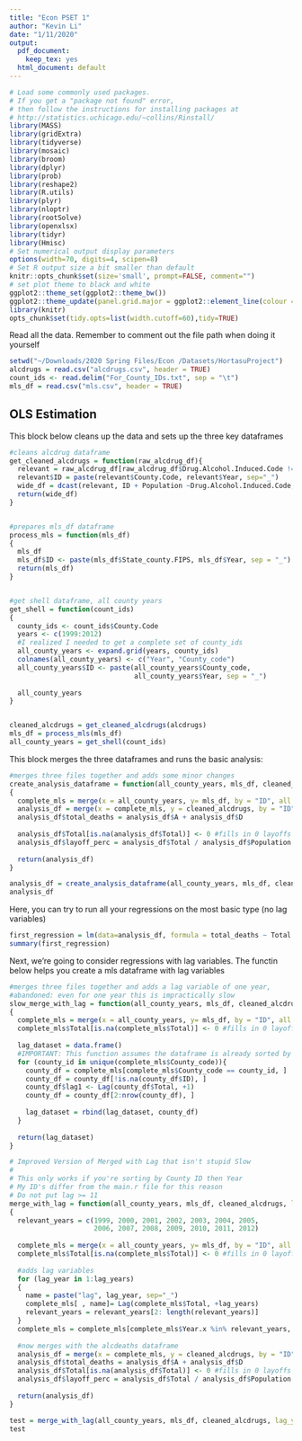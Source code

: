 ```yaml
---
title: "Econ PSET 1"
author: "Kevin Li"
date: "1/11/2020"
output:
  pdf_document: 
    keep_tex: yes
  html_document: default
---
```


```r
# Load some commonly used packages.
# If you get a "package not found" error, 
# then follow the instructions for installing packages at 
# http://statistics.uchicago.edu/~collins/Rinstall/
library(MASS)
library(gridExtra)
library(tidyverse)
library(mosaic)
library(broom)
library(dplyr)
library(prob)
library(reshape2)
library(R.utils)
library(plyr)
library(nloptr)
library(rootSolve)
library(openxlsx)
library(tidyr)
library(Hmisc)
# Set numerical output display parameters
options(width=70, digits=4, scipen=8)
# Set R output size a bit smaller than default
knitr::opts_chunk$set(size='small', prompt=FALSE, comment="")
# set plot theme to black and white
ggplot2::theme_set(ggplot2::theme_bw())
ggplot2::theme_update(panel.grid.major = ggplot2::element_line(colour = "grey75"))
library(knitr)
opts_chunk$set(tidy.opts=list(width.cutoff=60),tidy=TRUE)
```


Read all the data. Remember to comment out the file path when doing it yourself 
```r
setwd("~/Downloads/2020 Spring Files/Econ /Datasets/HortasuProject")
alcdrugs = read.csv("alcdrugs.csv", header = TRUE)
count_ids <- read.delim("For_County_IDs.txt", sep = "\t")
mls_df = read.csv("mls.csv", header = TRUE)


```

## OLS Estimation


This block below cleans up the data and sets up the three key dataframes
```r
#cleans alcdrug dataframe
get_cleaned_alcdrugs = function(raw_alcdrug_df){
  relevant = raw_alcdrug_df[raw_alcdrug_df$Drug.Alcohol.Induced.Code != "O", ]
  relevant$ID = paste(relevant$County.Code, relevant$Year, sep="_")
  wide_df = dcast(relevant, ID + Population ~Drug.Alcohol.Induced.Code, value.var="Deaths")
  return(wide_df)
}


#prepares mls_df dataframe
process_mls = function(mls_df)
{
  mls_df
  mls_df$ID <- paste(mls_df$State_county.FIPS, mls_df$Year, sep = "_")
  return(mls_df)
}


#get shell dataframe, all county years
get_shell = function(count_ids)
{
  county_ids <- count_ids$County.Code
  years <- c(1999:2012)
  #I realized I needed to get a complete set of county_ids
  all_county_years <- expand.grid(years, county_ids)
  colnames(all_county_years) <- c("Year", "County_code")
  all_county_years$ID <- paste(all_county_years$County_code, 
                               all_county_years$Year, sep = "_")
  
  all_county_years
}


cleaned_alcdrugs = get_cleaned_alcdrugs(alcdrugs)
mls_df = process_mls(mls_df)
all_county_years = get_shell(count_ids)
```



This block merges the three dataframes and runs the basic analysis:

```r
#merges three files together and adds some minor changes
create_analysis_dataframe = function(all_county_years, mls_df, cleaned_alcdrugs)
{
  complete_mls = merge(x = all_county_years, y= mls_df, by = "ID", all.x = TRUE)
  analysis_df = merge(x = complete_mls, y = cleaned_alcdrugs, by = "ID", all.x = TRUE)
  analysis_df$total_deaths = analysis_df$A + analysis_df$D
  
  analysis_df$Total[is.na(analysis_df$Total)] <- 0 #fills in 0 layoffs for missing data in BLS
  analysis_df$layoff_perc = analysis_df$Total / analysis_df$Population #adds a proportion
  
  return(analysis_df)
}

analysis_df = create_analysis_dataframe(all_county_years, mls_df, cleaned_alcdrugs)
analysis_df
```


Here, you can try to run all your regressions on the most basic type (no lag variables)

```r
first_regression = lm(data=analysis_df, formula = total_deaths ~ Total + factor(Year.x) + factor(County_code))
summary(first_regression)
```


Next, we're going to consider regressions with lag variables. The functin below helps you create a mls dataframe with lag variables

```r
#merges three files together and adds a lag variable of one year, 
#abandoned: even for one year this is impractically slow
slow_merge_with_lag = function(all_county_years, mls_df, cleaned_alcdrugs, lag_years = 1)
{
  complete_mls = merge(x = all_county_years, y= mls_df, by = "ID", all.x = TRUE)
  complete_mls$Total[is.na(complete_mls$Total)] <- 0 #fills in 0 layoffs for missing data in BLS
  
  lag_dataset = data.frame()
  #IMPORTANT: This function assumes the dataframe is already sorted by time
  for (county_id in unique(complete_mls$County_code)){
    county_df = complete_mls[complete_mls$County_code == county_id, ]
    county_df = county_df[!is.na(county_df$ID), ]
    county_df$lag1 <- Lag(county_df$Total, +1)
    county_df = county_df[2:nrow(county_df), ]
    
    lag_dataset = rbind(lag_dataset, county_df)
  }
  
  return(lag_dataset)
}
```


```r

# Improved Version of Merged with Lag that isn't stupid Slow
#
# This only works if you're sorting by County ID then Year
# My ID's differ from the main.r file for this reason
# Do not put lag >= 11
merge_with_lag = function(all_county_years, mls_df, cleaned_alcdrugs, lag_years = 1)
{
  relevant_years = c(1999, 2000, 2001, 2002, 2003, 2004, 2005, 
                     2006, 2007, 2008, 2009, 2010, 2011, 2012)
  
  complete_mls = merge(x = all_county_years, y= mls_df, by = "ID", all.x = TRUE)
  complete_mls$Total[is.na(complete_mls$Total)] <- 0 #fills in 0 layoffs for missing data in BLS
  
  #adds lag variables
  for (lag_year in 1:lag_years)
  {
    name = paste("lag", lag_year, sep="_")
    complete_mls[ , name]= Lag(complete_mls$Total, +lag_years)
    relevant_years = relevant_years[2: length(relevant_years)]
  }
  complete_mls = complete_mls[complete_mls$Year.x %in% relevant_years,  ] #drops lagged years
  
  #now merges with the alcdeaths dataframe
  analysis_df = merge(x = complete_mls, y = cleaned_alcdrugs, by = "ID", all.x = TRUE)
  analysis_df$total_deaths = analysis_df$A + analysis_df$D
  analysis_df$Total[is.na(analysis_df$Total)] <- 0 #fills in 0 layoffs for missing data in BLS
  analysis_df$layoff_perc = analysis_df$Total / analysis_df$Population #adds a proportion
  
  return(analysis_df)
}

test = merge_with_lag(all_county_years, mls_df, cleaned_alcdrugs, lag_years = 3)
test
```